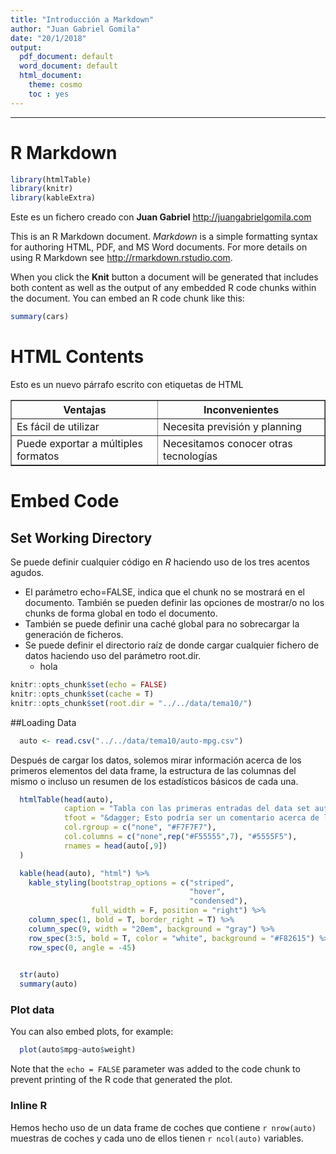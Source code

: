 ```yaml
---
title: "Introducción a Markdown"
author: "Juan Gabriel Gomila"
date: "20/1/2018"
output:
  pdf_document: default
  word_document: default
  html_document: 
    theme: cosmo
    toc : yes
---
```

* * * 
# R Markdown

```r
library(htmlTable)
library(knitr)
library(kableExtra)
```


Este es un fichero creado con **Juan Gabriel** <http://juangabrielgomila.com>

<p>This is an R Markdown document. <i>Markdown</i> is a simple formatting syntax for authoring HTML, PDF, and MS Word documents. For more details on using R Markdown see <http://rmarkdown.rstudio.com>.</p>

<!-- Esto es un comentario -->

When you click the **Knit** button a document will be generated that includes both content as well as the output of any embedded R code chunks within the document. You can embed an R code chunk like this:

```r
summary(cars)
```

# HTML Contents

<p>Esto es un nuevo párrafo escrito con etiquetas de HTML</p>

<table border=1>
<th>Ventajas</th>
<th>Inconvenientes </th>
<tr>
<td>Es fácil de utilizar</td>
<td>Necesita previsión y planning </td>
</tr>
<tr>
<td>Puede exportar a múltiples formatos</td>
<td>Necesitamos conocer otras tecnologías</td>
</tr>
</table>

# Embed Code
## Set Working Directory

Se puede definir cualquier código en *R*  haciendo uso de los tres acentos agudos. 

* El parámetro echo=FALSE, indica que el chunk no se mostrará en el documento. También se pueden definir las opciones de mostrar/o no los chunks de forma global en todo el documento.
* También se puede definir una caché global para no sobrecargar la generación de ficheros. 
* Se puede definir el directorio raíz de donde cargar cualquier fichero de datos haciendo uso del parámetro root.dir. 
    + hola

```r
knitr::opts_chunk$set(echo = FALSE)
knitr::opts_chunk$set(cache = T)
knitr::opts_chunk$set(root.dir = "../../data/tema10/")
```

##Loading Data
```r
  auto <- read.csv("../../data/tema10/auto-mpg.csv")
```

Después de cargar los datos, solemos mirar información acerca de los primeros elementos del data frame, la estructura de las columnas del mismo o incluso un resumen de los estadísticos básicos de cada una.

```r
  htmlTable(head(auto),
            caption = "Tabla con las primeras entradas del data set auto",
            tfoot = "&dagger; Esto podría ser un comentario acerca de la tabla",
            col.rgroup = c("none", "#F7F7F7"),
            col.columns = c("none",rep("#F55555",7), "#5555F5"),
            rnames = head(auto[,9])
  )

  kable(head(auto), "html") %>%
    kable_styling(bootstrap_options = c("striped", 
                                        "hover",
                                        "condensed"),
                  full_width = F, position = "right") %>%
    column_spec(1, bold = T, border_right = T) %>%
    column_spec(9, width = "20em", background = "gray") %>%
    row_spec(3:5, bold = T, color = "white", background = "#F82615") %>%
    row_spec(0, angle = -45)
   

  str(auto)
  summary(auto)
```

### Plot data

You can also embed plots, for example:

```r
  plot(auto$mpg~auto$weight)
```

Note that the `echo = FALSE` parameter was added to the code chunk to prevent printing of the R code that generated the plot.

### Inline R

Hemos hecho uso de un data frame de coches que contiene `r nrow(auto)` muestras de coches y cada uno de ellos tienen `r ncol(auto)` variables.


